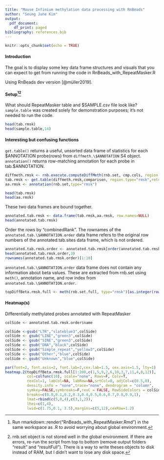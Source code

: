 ```yaml
---
title: "Mouse Infinium methylation data processing with RnBeads"
author: "Seung June Kim"
output:
  pdf_document:
    df_print: paged
bibliography: references.bib
---
```


```r
knitr::opts_chunk$set(echo = TRUE)
```

#### Introduction  

The goal is to display some key data frame structures and visuals that you can expect to get from running the code in RnBeads_with_RepeatMasker.R

Using RnBeads dev version [@müller2019].

#### Setup[^1][^2]  

[^1]: Run rmarkdown::render("RnBeads_with_RepeatMasker.Rmd") in the same workspace as .R to avoid worrying about global environment.

[^2]: rnb.set object is not stored well in the global environment. If there are errors, re-run the script from top to bottom (remove output folders "result" and "resultFull"). There is a way to write theses objects to disk instead of RAM, but I didn't want to lose any disk space.

What should RepeatMasker table and \$SAMPLE.csv file look like? `sample.table` was created solely for demonstration purposes; it's not needed to run the code.

```r
head(tab.rmsk)
head(sample.table,14)
```

#### Interesting but confusing functions  

`get.table()` returns a useful, unsorted data frame of statistics for each \$ANNOTATION probe(rows) from `diffmeth.\$ANNOTATION` S4 object. `annotation()` returns row-matching annotation for each probe in tab.\$ANNOTATION.

```r
diffmeth.rmsk <- rnb.execute.computeDiffMeth(rnb.set, cmp.cols, region.types="rmsk")
tab.rmsk <- get.table(diffmeth.rmsk,comparison, region.type="rmsk",return.data.frame=T)
aa.rmsk <- annotation(rnb.set,type="rmsk")
```

```r
head(tab.rmsk)
head(aa.rmsk)
```

These two data frames are bound together.

```r
annotated.tab.rmsk <- data.frame(tab.rmsk,aa.rmsk, row.names=NULL)
head(annotated.tab.rmsk)
```

Order the rows by "combinedRank". The rownames of the `annotated.tab.\$ANNOTATION.order` data frame refers to the original row numbers of the annotated.tab.sites data frame, which is not ordered.

```r
annotated.tab.rmsk.order <- annotated.tab.rmsk[order(annotated.tab.rmsk[,"combinedRank"]),]
head(annotated.tab.rmsk.order,3)
rownames(annotated.tab.rmsk.order)[1:10]
```

`annotated.tab.\$ANNOTATION.order` data frame does not contain any information about beta values. These are extracted from rnb.set using `meth()`, annotation name, and row index from `annotated.tab.\$ANNOTATION.order`.

```r
topDiffBeta.rmsk.full <- meth(rnb.set.full, type="rmsk")[as.integer(rownames(annotated.tab.rmsk.order)),]

```

#### Heatmap(s)  

Differentially methylated probes annotated with RepeatMasker

```r
colSide <- annotated.tab.rmsk.order$name

colSide <-gsub("LTR","slateblue3",colSide)
colSide <- gsub("LINE","green3",colSide)
colSide <- gsub("SINE","green3",colSide)
colSide <- gsub("DNA","black",colSide)
colSide <- gsub("Simple_repeat","yellow3",colSide)
colSide <- gsub("Other","blue",colSide)
colSide <- gsub("Unknown","blue",colSide)

par(font=2, font.axis=2, font.lab=2,cex.lab=1.5, cex.axis=1.5, lty=1)
heatmap.2(topDiffBeta.rmsk.full[1:200,c(1,5,9,2,6,10,3,7,11,4,8,12)],
          col=colfunc(10), scale="none", Rowv=F, Colv=T,
          cexCol=1, labCol=NA, labRow=NA,srtCol=0, adjCol=c(0.5,0),
          density.info = "none",trace="none", dendrogram = "column",
          symkey=FALSE,symbreaks=F,revC = FALSE, RowSideColors = colSide[1:200],
          breaks=c(0.0,0.1,0.2,0.3,0.4,0.5,0.6,0.7,0.8,0.9,1),
          lmat=rbind(c(5,0,4),c(3,1,2)),
          lhei=c(1,4),
          lwid=c(1.75,0.1, 3.5),margins=c(5,12),cexRow=1.2)
```
